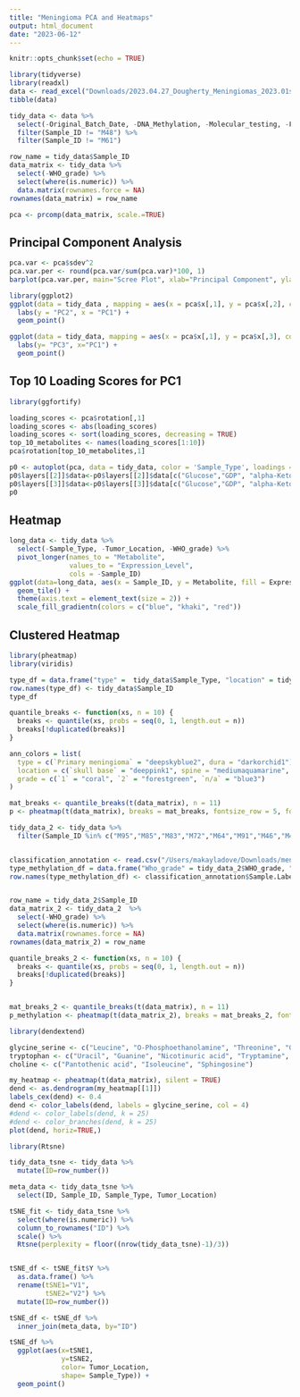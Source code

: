 ```yaml
---
title: "Meningioma PCA and Heatmaps"
output: html_document
date: "2023-06-12"
---
```


```r
knitr::opts_chunk$set(echo = TRUE)
```


```r
library(tidyverse)
library(readxl)
data <- read_excel("Downloads/2023.04.27_Dougherty_Meningiomas_2023.01samplebatch.xlsx")
tibble(data)

tidy_data <- data %>%
  select(-Original_Batch_Date, -DNA_Methylation, -Molecular_testing, -Freeze_time_seconds, -NF2, -dCMP, -dCDP, -Cytosine, -Creatinine, -Carnitine, -`Butyryl-CoA`, -Thymidine) %>%
  filter(Sample_ID != "M48") %>%
  filter(Sample_ID != "M61")
```
```r
row_name = tidy_data$Sample_ID
data_matrix <- tidy_data %>%
  select(-WHO_grade) %>%
  select(where(is.numeric)) %>%
  data.matrix(rownames.force = NA)
rownames(data_matrix) = row_name

```
```r
pca <- prcomp(data_matrix, scale.=TRUE)
```

## Principal Component Analysis
```r
pca.var <- pca$sdev^2
pca.var.per <- round(pca.var/sum(pca.var)*100, 1)
barplot(pca.var.per, main="Scree Plot", xlab="Principal Component", ylab="Percent Variation")

library(ggplot2)
ggplot(data = tidy_data , mapping = aes(x = pca$x[,1], y = pca$x[,2], color = Sample_Type)) + 
  labs(y = "PC2", x = "PC1") +
  geom_point() 

ggplot(data = tidy_data, mapping = aes(x = pca$x[,1], y = pca$x[,3], color = Sample_Type)) +
  labs(y= "PC3", x="PC1") +
  geom_point()

```


## Top 10 Loading Scores for PC1
```r
library(ggfortify)

loading_scores <- pca$rotation[,1]
loading_scores <- abs(loading_scores)
loading_scores <- sort(loading_scores, decreasing = TRUE)
top_10_metabolites <- names(loading_scores[1:10])
pca$rotation[top_10_metabolites,1]

p0 <- autoplot(pca, data = tidy_data, color = 'Sample_Type', loadings = TRUE, , loadings.label = TRUE, loadings.label.size = 2, loadings.label.color = "black")
p0$layers[[2]]$data<-p0$layers[[2]]$data[c("Glucose","GDP", "alpha-Ketoisocaproate (KIC)", "Pyridoxine (PN)", "Glutamate", "alpha-Keto-beta-Methylvalerate (KMV)", "NAD+", "alpha-Ketoisovalerate (KIV)", "3-Hydroxypropionate", "2-Hydroxybutyrate"),]
p0$layers[[3]]$data<-p0$layers[[3]]$data[c("Glucose","GDP", "alpha-Ketoisocaproate (KIC)", "Pyridoxine (PN)", "Glutamate", "alpha-Keto-beta-Methylvalerate (KMV)", "NAD+", "alpha-Ketoisovalerate (KIV)", "3-Hydroxypropionate", "2-Hydroxybutyrate"),]
p0
```


## Heatmap
```r
long_data <- tidy_data %>%
  select(-Sample_Type, -Tumor_Location, -WHO_grade) %>%
  pivot_longer(names_to = "Metabolite", 
               values_to = "Expression_Level", 
               cols = -Sample_ID)
ggplot(data=long_data, aes(x = Sample_ID, y = Metabolite, fill = Expression_Level)) +
  geom_tile() + 
  theme(axis.text = element_text(size = 2)) +
  scale_fill_gradientn(colors = c("blue", "khaki", "red"))
```


## Clustered Heatmap
```r
library(pheatmap)
library(viridis)

type_df = data.frame("type" =  tidy_data$Sample_Type, "location" = tidy_data$Tumor_Location, "grade" = tidy_data$WHO_grade)
row.names(type_df) <- tidy_data$Sample_ID
type_df

quantile_breaks <- function(xs, n = 10) {
  breaks <- quantile(xs, probs = seq(0, 1, length.out = n))
  breaks[!duplicated(breaks)]
}

ann_colors = list(
  type = c(`Primary meningioma` = "deepskyblue2", dura = "darkorchid1"),
  location = c(`skull base` = "deeppink1", spine = "mediumaquamarine", convexity = "khaki1", `n/a` = "orange"),
  grade = c(`1` = "coral", `2` = "forestgreen", `n/a` = "blue3")
)

mat_breaks <- quantile_breaks(t(data_matrix), n = 11)
p <- pheatmap(t(data_matrix), breaks = mat_breaks, fontsize_row = 5, fontsize_col = 6, color = magma(length(mat_breaks)-1), annotation_col = type_df, annotation_colors = ann_colors)

```

```r

tidy_data_2 <- tidy_data %>%
  filter(Sample_ID %in% c("M95","M85","M83","M72","M64","M91","M46","M45","M77","M84","M49","M90","M50","M94","M74","M81","M78","M79","M53","M66","M92","M55","M88","M73","M59","M70","M75","M69","M86","M80","M56","M68","M65","M82","M89","M52","M60","M87","M58"))


classification_annotation <- read.csv("/Users/makayladove/Downloads/meningioma_methylation_classification.csv")
type_methylation_df = data.frame("Who_grade" = tidy_data_2$WHO_grade, "tumor_location" = tidy_data_2$Tumor_Location, "cluster" = classification_annotation$Cluster)
row.names(type_methylation_df) <- classification_annotation$Sample.Label


row_name = tidy_data_2$Sample_ID
data_matrix_2 <- tidy_data_2  %>%
  select(-WHO_grade) %>%
  select(where(is.numeric)) %>%
  data.matrix(rownames.force = NA)
rownames(data_matrix_2) = row_name

quantile_breaks_2 <- function(xs, n = 10) {
  breaks <- quantile(xs, probs = seq(0, 1, length.out = n))
  breaks[!duplicated(breaks)]
}


mat_breaks_2 <- quantile_breaks(t(data_matrix), n = 11)
p_methylation <- pheatmap(t(data_matrix_2), breaks = mat_breaks_2, fontsize_row = 5, fontsize_col = 6, color = magma(length(mat_breaks_2)-1), annotation_col = type_methylation_df)

```



```r
library(dendextend)

glycine_serine <- c("Leucine", "O-Phosphoethanolamine", "Threonine", "Glycine", "Homocysteine", "Taurine", "Serine", "Glutamine", "Creatine", "Glycerol", "Lysine", "Cytidine", "O-Phosphoserine", "6-Phosphogluconate", "beta-Hydroxybutyrate (3-Hydroxybutyrate)")
tryptophan <- c("Uracil", "Guanine", "Nicotinuric acid", "Tryptamine", "Tryptophan", "Glyceraldehyde 3-phosphate")
choline <- c("Pantothenic acid", "Isoleucine", "Sphingosine")

my_heatmap <- pheatmap(t(data_matrix), silent = TRUE)
dend <- as.dendrogram(my_heatmap[[1]])
labels_cex(dend) <- 0.4
dend <- color_labels(dend, labels = glycine_serine, col = 4)
#dend <- color_labels(dend, k = 25)
#dend <- color_branches(dend, k = 25)
plot(dend, horiz=TRUE,)
```


```r
library(Rtsne)

tidy_data_tsne <- tidy_data %>%
  mutate(ID=row_number())

meta_data <- tidy_data_tsne %>%
  select(ID, Sample_ID, Sample_Type, Tumor_Location)

tSNE_fit <- tidy_data_tsne %>%
  select(where(is.numeric)) %>%
  column_to_rownames("ID") %>%
  scale() %>%
  Rtsne(perplexity = floor((nrow(tidy_data_tsne)-1)/3))


tSNE_df <- tSNE_fit$Y %>%
  as.data.frame() %>%
  rename(tSNE1="V1", 
         tSNE2="V2") %>%
  mutate(ID=row_number())

tSNE_df <- tSNE_df %>%
  inner_join(meta_data, by="ID")

tSNE_df %>% 
  ggplot(aes(x=tSNE1, 
             y=tSNE2,
             color= Tumor_Location, 
             shape= Sample_Type)) +
  geom_point()

```



